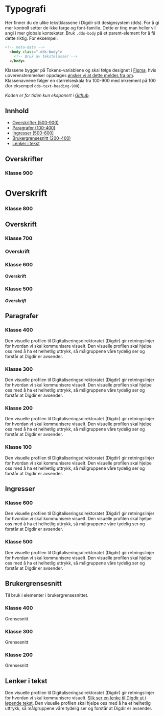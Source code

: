 
<Meta title="Typografi" />

# Typografi

Her finner du de ulike tekstklassene i Digdir sitt designsystem (dds). For å gi mer kontroll setter de ikke farge og font-familie. 
Dette er ting man heller vil angi i mer globale kontekster.
Bruk `.dds-body` på et parent-element for å få dette riktig. For eksempel:
``` html
<!-- meta-data -->
  <body class=".dds-body"> 
    <!-- Bruk av tekstklasser -->
  </body>
```
Klassene bygger på Tokens-variablene og skal følge designet i [Figma](https://www.figma.com/file/eeznFkuH7UletQmhN174VR/DDS---Design-Tokens?node-id=15%3A98), hvis uoverenstemmelser oppdages [ønsker vi at dette meldes fra om](https://github.com/felleslosninger/tlp-storybook-base/issues).
Klassenavnene følger en størrelseskala fra 100-900 med inkrement på 100 (for eksempel `dds-text-heading-900`).

_Koden er for tiden kun eksponert i [Github](https://github.com/felleslosninger/tlp-design-admin/tree/main/packages/css/)._

## Innhold

- [Overskrifter (500-900)](#overskrifter)
- [Paragrafer (100-400)](#paragrafer)
- [Ingresser (500-600)](#ingresser)
- [Brukergrensesnitt (200-400)](#brukergrensesnitt)
- [Lenker i tekst](#lenker-i-tekst)

## Overskrifter

### Klasse 900

<Preview isExpanded >
<h1 class="dds-text-heading-900">
  Overskrift
</h1>
</Preview>

### Klasse 800

<Preview isExpanded >
<h2 class="dds-text-heading-800">
  Overskrift
</h2>
</Preview>

### Klasse 700

<Preview isExpanded >
<h3 class="dds-text-heading-700">
  Overskrift
</h3>
</Preview>

### Klasse 600

<Preview isExpanded >
<h4 class="dds-text-heading-600">
  Overskrift
</h4>
</Preview>

### Klasse 500

<Preview isExpanded >
<h5 class="dds-text-heading-500">
  Overskrift
</h5>
</Preview>

## Paragrafer

### Klasse 400

<Preview isExpanded >
<p class="dds-text-body-400">
  Den visuelle profilen til Digitaliseringsdirektoratet (Digdir) gir retningslinjer for hvordan vi skal kommunisere visuelt. Den visuelle profilen skal hjelpe oss med å ha et helhetlig uttrykk, så målgruppene våre tydelig ser og forstår at Digdir er avsender.
</p>
</Preview>

### Klasse 300

<Preview isExpanded >
<p class="dds-text-body-300">
  Den visuelle profilen til Digitaliseringsdirektoratet (Digdir) gir retningslinjer for hvordan vi skal kommunisere visuelt. Den visuelle profilen skal hjelpe oss med å ha et helhetlig uttrykk, så målgruppene våre tydelig ser og forstår at Digdir er avsender.
</p>
</Preview>

### Klasse 200

<Preview isExpanded >
<p class="dds-text-body-200">
  Den visuelle profilen til Digitaliseringsdirektoratet (Digdir) gir retningslinjer for hvordan vi skal kommunisere visuelt. Den visuelle profilen skal hjelpe oss med å ha et helhetlig uttrykk, så målgruppene våre tydelig ser og forstår at Digdir er avsender.
</p>
</Preview>

### Klasse 100

<Preview isExpanded >
<p class="dds-text-body-100">
  Den visuelle profilen til Digitaliseringsdirektoratet (Digdir) gir retningslinjer for hvordan vi skal kommunisere visuelt. Den visuelle profilen skal hjelpe oss med å ha et helhetlig uttrykk, så målgruppene våre tydelig ser og forstår at Digdir er avsender.
</p>
</Preview>

## Ingresser

### Klasse 600

<Preview isExpanded >
<p class="dds-text-ingress-600">
  Den visuelle profilen til Digitaliseringsdirektoratet (Digdir) gir retningslinjer for hvordan vi skal kommunisere visuelt. Den visuelle profilen skal hjelpe oss med å ha et helhetlig uttrykk, så målgruppene våre tydelig ser og forstår at Digdir er avsender.
</p>
</Preview>

### Klasse 500 

<Preview isExpanded >
<p class="dds-text-ingress-500">
  Den visuelle profilen til Digitaliseringsdirektoratet (Digdir) gir retningslinjer for hvordan vi skal kommunisere visuelt. Den visuelle profilen skal hjelpe oss med å ha et helhetlig uttrykk, så målgruppene våre tydelig ser og forstår at Digdir er avsender.
</p>
</Preview>


## Brukergrensesnitt

Til bruk i elementer i brukergrensesnittet.

### Klasse 400

<Preview isExpanded >
<span class="dds-text-interface-400">
  Grensesnitt
</span>
</Preview>

### Klasse 300

<Preview isExpanded >
<span class="dds-text-interface-300">
  Grensesnitt
</span>
</Preview>

### Klasse 200

<Preview isExpanded >
<span class="dds-text-interface-200">
  Grensesnitt
</span>
</Preview>

## Lenker i tekst

<Preview isExpanded >
<p class="dds-text-body-400">
  Den visuelle profilen til Digitaliseringsdirektoratet (Digdir) gir retningslinjer for hvordan vi skal kommunisere visuelt. 
  <a class="dds-link" href="https://www.digdir.no/" target="_blank" rel="noreferrer noopener">Slik ser en lenke til Digdir ut i løpende tekst</a>. 
  Den visuelle profilen skal hjelpe oss med å ha et helhetlig uttrykk, så målgruppene våre tydelig ser og forstår at Digdir er avsender.
</p>
</Preview>